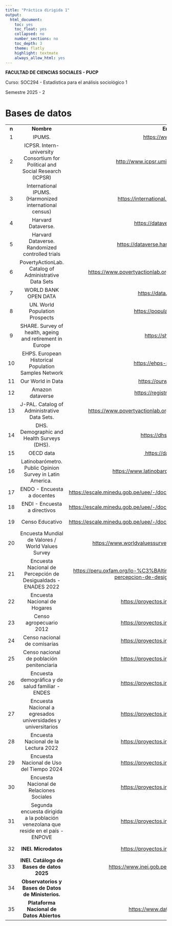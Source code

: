 ```yaml
---
title: "Práctica dirigida 1"
output:
  html_document:
    toc: yes
    toc_float: yes
    collapsed: no
    number_sections: no
    toc_depth: 3
    theme: flatly
    highlight: textmate
    always_allow_html: yes
---
```


**FACULTAD DE CIENCIAS SOCIALES - PUCP**

Curso: SOC294 - Estadística para el análisis sociológico 1

Semestre 2025 - 2

# **Bases de datos** {style="black"}

|       |                                                                                    |                                                                                                                    |               |
|:--------------:|:--------------:|:----------------------:|:--------------:|
| **n** |                                     **Nombre**                                     |                                                     **Enlace**                                                     |  **Alcance**  |
|   1   |                                       IPUMS.                                       |       [https://www.ipums.org](https://escale.minedu.gob.pe/uee/-/document_library_display/GMv7/view/958881)        |    Global     |
|   2   |   ICPSR. Intern-university Consortium for Political and Social Research (ICPSR)    |                                    <http://www.icpsr.umich.edu/icpsrweb/ICPSR/>                                    |    Global     |
|   3   |               International IPUMS. (Harmonized international census)               |                                  <https://international.ipums.org/international/>                                  |    Global     |
|   4   |                                 Harvard Dataverse.                                 |                                          <https://dataverse.harvard.edu/>                                          |    Global     |
|   5   |                  Harvard Dataverse. Randomized controlled trials                   |                                   <https://dataverse.harvard.edu/dataverse/jpal>                                   |    Global     |
|   6   |               PovertyActionLab. Catalog of Administrative Data Sets                |                        <https://www.povertyactionlab.org/catalog-administrative-data-sets>                         |    Global     |
|   7   |                                WORLD BANK OPEN DATA                                |                                           <https://data.worldbank.org/>                                            |    Global     |
|   8   |                           UN. World Population Prospects                           |                                          <https://population.un.org/wpp/>                                          |    Global     |
|   9   |              SHARE. Survey of health, ageing and retirement in Europe              |                                              <https://share-eric.eu/>                                              |    Europa     |
|  10   |                EHPS. European Historical Population Samples Network                |                                          <https://ehps-net.eu/databases>                                           |    Europa     |
|  11   |                                 Our World in Data                                  |                                           <https://ourworldindata.org/>                                            |    Global     |
|  12   |                                  Amazon dataverse                                  |                                          <https://registry.opendata.aws/>                                          |    Global     |
|  13   |                    J-PAL. Catalog of Administrative Data Sets.                     |                        <https://www.povertyactionlab.org/catalog-administrative-data-sets>                         |    Global     |
|  14   |                     DHS. Demographic and Health Surveys (DHS).                     |                                             <https://dhsprogram.com/>                                              |    Global     |
|  15   |                                     OECD data                                      |                                 [ https://data.oecd.org/](https://data.oecd.org/)                                  |     OECD      |
|  16   |             Latinobarómetro. Public Opinion Survey in Latin America.               |                                 <https://www.latinobarometro.org/latContents.jsp>                                  |     LATAM     |
|  17   |                             ENDO - Encuesta a docentes                             |                  <https://escale.minedu.gob.pe/uee/-/document_library_display/GMv7/view/4385260>                   | Peru - MINEDU |
|  18   |                            ENDI - Encuesta a directivos                            |                  <https://escale.minedu.gob.pe/uee/-/document_library_display/GMv7/view/4385260>                   | Peru - MINEDU |
|  19   |                                  Censo Educativo                                   |                  <https://escale.minedu.gob.pe/uee/-/document_library_display/GMv7/view/8520583>                   | Peru - MINEDU |
|  20   |                 Encuesta Mundial de Valores / World Values Survey                  |                            <https://www.worldvaluessurvey.org/WVSDocumentationWV7.jsp>                             |    Global     |
|  21   |           Encuesta Nacional de Percepción de Desigualdads - ENADES 2022            | <https://peru.oxfam.org/lo-%C3%BAltimo/publicaciones/encuesta-nacional-de-percepcion-de-desigualdades-enades-2022> |     Peru      |
|  22   |                            Encuesta Nacional de Hogares                            |                                    <https://proyectos.inei.gob.pe/microdatos/>                                     |  Peru - INEI  |
|  23   |                              Censo agropecuario 2012                               |                                    <https://proyectos.inei.gob.pe/microdatos/>                                     |  Peru - INEI  |
|  24   |                            Censo nacional de comisarías                            |                                    <https://proyectos.inei.gob.pe/microdatos/>                                     |  Peru - INEI  |
|  25   |                     Censo nacional de población penitenciaria                      |                                    <https://proyectos.inei.gob.pe/microdatos/>                                     |  Peru - INEI  |
|  26   |                  Encuesta demográfica y de salud familiar - ENDES                  |                                    <https://proyectos.inei.gob.pe/microdatos/>                                     |  Peru - INEI  |
|  27   |            Encuesta Nacional a egresados universidades y universitarios            |                                    <https://proyectos.inei.gob.pe/microdatos/>                                     |  Peru - INEI  |
|  28   |                        Encuesta Nacional de la Lectura 2022                        |                                    <https://proyectos.inei.gob.pe/microdatos/>                                     |  Peru - INEI  |
|  29   |                      Encuesta Nacional de Uso del Tiempo 2024                      |                                    <https://proyectos.inei.gob.pe/microdatos/>                                     |  Peru - INEI  |
|  30   |                      Encuesta Nacional de Relaciones Sociales                      |                                    <https://proyectos.inei.gob.pe/microdatos/>                                     |  Peru - INEI  |
|  31   | Segunda encuesta dirigida a la población venezolana que reside en el país - ENPOVE |                                    <https://proyectos.inei.gob.pe/microdatos/>                                     |  Peru - INEI  |
|  32   |                                **INEI. Microdatos**                                |                                    <https://proyectos.inei.gob.pe/microdatos/>                                     |  Peru - INEI  |
|  33   |                     **INEI. Catálogo de Bases de datos 2025**                      |                                 <https://www.inei.gob.pe/media/difusion/apps/#p=1>                                 |  Peru - INEI  |
|  34   |                 **Observatorios y Bases de Datos de Ministerios.**                 |                                                                                                                    |     Peru      |
|  35   |                     **Plataforma Nacional de Datos Abiertos**                      |                                        <https://www.datosabiertos.gob.pe/>                                         |     Peru      |
